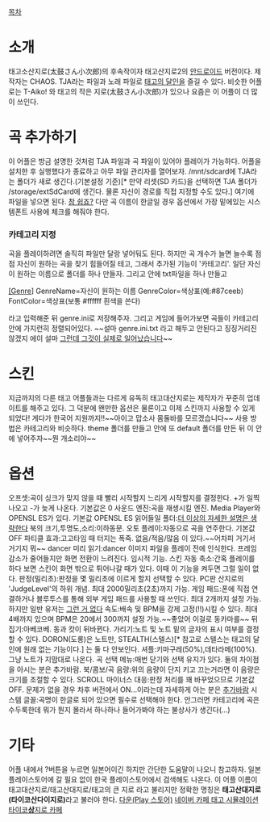 {{{+3 ''' 태고의 큰 지로(太鼓さん大次郎) '''}}}

[[목차]]
= 소개 =
태고소산지로(太鼓さん小次郎)의 후속작이자 태고산지로2의 [[안드로이드]] 버전이다. 제작자는 CHAOS. 
TJA라는 파일과 노래 파일로 [[태고의 달인]]을 즐길 수 있다. 
비슷한 어플로는 T-Aiko! 와 태고의 작은 지로(太鼓さん小次郎)가 있으나 요즘은 이 어플이 더 많이 쓰인다.
= 곡 추가하기 =
이 어플은 방금 설명한 것처럼 TJA 파일과 곡 파일이 있어야 플레이가 가능하다.
어플을 설치한 후 실행했다가 종료하고 아무 파일 관리자를 열어보자.
/mnt/sdcard에 TJA라는 폴더가 새로 생긴다.(기본설정 기준)[* 만약 리셋(SD 카드)을 선택하면 TJA 폴더가 /storage/extSdCard에 생긴다. 물론 자신이 경로를 직접 지정할 수도 있다.]
여기에 파일을 넣으면 된다. [[참 쉽죠?]]
다만 곡 이름이 한글일 경우 옵션에서 가장 밑에있는 시스템폰트 사용에 체크를 해줘야 한다. 
=== 카테고리 지정 ===
곡을 플레이하려면 솔직히 파일만 달랑 넣어둬도 된다. 
하지만 곡 개수가 늘면 늘수록 점점 자신이 원하는 곡을 찾기 힘들어질 테고, 그래서 추가된 기능이 '카테고리'.
일단 자신이 원하는 이름으로 폴더를 하나 만들자. 그리고 안에 txt파일을 하나 만들고

[[[Genre]]]
GenreName=자신이 원하는 이름
GenreColor=색상표(예:#87ceeb)
FontColor=색상표(보통 #ffffff 흰색을 쓴다) 

라고 입력해준 뒤 genre.ini로 저장해주자. 그리고 게임에 들어가보면 곡들이 카테고리 안에 가지런히 정렬되어있다.
~~설마 genre.ini.txt 라고 해두고 안된다고 징징거리진 않겠지 에이 설마 [[그런데 그것이 실제로 일어났습니다]]~~

= 스킨 =
지금까지의 다른 태고 어플들과는 다르게 유독히 태고대산지로는 제작자가 꾸준히 업데이트를 해주고 있다.
그 덕분에 왠만한 옵션은 물론이고 이제 스킨까지 사용할 수 있게 되었다! 게다가 한국어 지원까지!!~~아이고 맙소사 몸둘바를 모르겠습니다~~
사용 방법은 카테고리와 비슷하다. theme 폴더를 만들고 안에 또 default 폴더를 만든 뒤 이 안에 넣어주자~~뭔 개소리야~~

= 옵션 =
오프셋:곡이 싱크가 맞지 않을 때 빨리 시작할지 느리게 시작할지를 결정한다. +가 일찍 나오고 -가 늦게 나온다. 기본값은 0
사운드 엔진:곡을 재생시킬 엔진. Media Player와 OPENSL ES가 있다. 기본값 OPENSL ES
읽어들일 폴더:[[더 이상의 자세한 설명은 생략한다]]
북의 크기,투명도,소리:이하동문. 
오토 플레이:자동으로 곡을 연주한다. 기본값 OFF
파티클 효과:고고타임 때 터지는 폭죽. 없음/적음/많음 이 있다.~~어차피 거기서 거기지 뭐~~
dancer 미리 읽기:dancer 이미지 파일을 플레이 전에 인식한다. 프레임 감소가 줄어들지만 화면 전환이 느려진다. 임시적 기능.
스킨 자동 축소:간혹 플레이를 하다 보면 스킨이 화면 밖으로 튀어나갈 때가 있다. 이때 이 기능을 켜두면 그럴 일이 없다.
판정(밀리초):판정을 몇 밀리초에 이르게 할지 선택할 수 있다. PC판 산지로의 'JudgeLevel'의 하위 개념. 최대 2000밀리초(2초)까지 가능.
게임 패드:폰에 직접 연결하거나 블루투스를 통해 외부 게임 패드를 사용할 때 쓰인다. 최대 2개까지 설정 가능. 하지만 일반 유저는 [[그런 거 없다]]
속도:배속 및 BPM을 강제 고정(!!)시킬 수 있다. 최대 4배까지 있으며 BPM은 20에서 300까지 설정 가능.~~좋았어 이걸로 동카마를~~
뒤집기:아베코베. 동과 캇이 뒤바뀐다.
가리기:노트 및 노트 밑의 글자의 표시 여부를 결정할 수 있다. DORON(도롱)은 노트만, STEALTH(스텔스)[* 참고로 스텔스는 태고의 달인에 원래 없는 기능이다.] 는 둘 다 안보인다. 
셔플:키마구레(50%),데타라메(100%). 그냥 노트가 지맘대로 나온다.
곡 선택 메뉴:매번 닫기와 선택 유지가 있다. 둘의 차이점을 아시는 분은 추가바람.
북/콤보/곡 음량:위의 음량이 단지 키고 끄는거라면 이 음량은 크기를 조절할 수 있다.
SCROLL 마이너스 대응:판정 처리를 꽤 바꾸었으므로 기본값 OFF. 문제가 없을 경우 차후 버전에서 ON...이라는데 자세하게 아는 분은 [[추가바람]]
시스템 글꼴:곡명이 한글로 되어 있으면 필수로 선택해야 한다. 안그러면 카테고리에 곡은 수두룩한데 뭐가 뭔지 몰라서 하나하나 들어가봐야 하는 불상사가 생긴다(...) 
= 기타 =
어플 내에서 ?버튼을 누르면 일본어이긴 하지만 간단한 도움말이 나오니 참고하자. 
일본 플레이스토어에 갈 필요 없이 한국 플레이스토어에서 검색해도 나온다.
이 어플 이름이 태고대산지로/태고산대지로/태고의 큰 지로 라고 불리지만
정확한 명칭은 '''태고산대지로(타이코산다이지로)'''라고 불러야 한다.
[https://play.google.com/store/apps/details?id=com.daijiro.taiko 다운(Play 스토어)]
[http://cafe.naver.com/owatatsujin 네이버 카페 태고 시뮬레이션 타이코'''상'''지로 카페]
